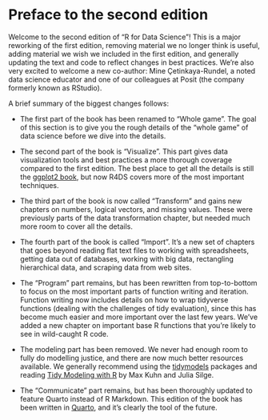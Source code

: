 # Preface to the second edition {.unnumbered}

Welcome to the second edition of “R for Data Science”! This is a major reworking of the first edition, removing material we no longer think is useful, adding material we wish we included in the first edition, and generally updating the text and code to reflect changes in best practices. We’re also very excited to welcome a new co-author: Mine Çetinkaya-Rundel, a noted data science educator and one of our colleagues at Posit (the company formerly known as RStudio).

A brief summary of the biggest changes follows:

-  The first part of the book has been renamed to “Whole game”. The goal of this section is to give you the rough details of the “whole game” of data science before we dive into the details.

-  The second part of the book is “Visualize”. This part gives data visualization tools and best practices a more thorough coverage compared to the first edition. The best place to get all the details is still the [ggplot2 book](http://ggplot2-book.org/), but now R4DS covers more of the most important techniques.

-  The third part of the book is now called “Transform” and gains new chapters on numbers, logical vectors, and missing values. These were previously parts of the data transformation chapter, but needed much more room to cover all the details.

-  The fourth part of the book is called “Import”. It’s a new set of chapters that goes beyond reading flat text files to working with spreadsheets, getting data out of databases, working with big data, rectangling hierarchical data, and scraping data from web sites.

-  The “Program” part remains, but has been rewritten from top-to-bottom to focus on the most important parts of function writing and iteration. Function writing now includes details on how to wrap tidyverse functions (dealing with the challenges of tidy evaluation), since this has become much easier and more important over the last few years. We’ve added a new chapter on important base R functions that you’re likely to see in wild-caught R code.

-  The modeling part has been removed. We never had enough room to fully do modelling justice, and there are now much better resources available. We generally recommend using the [tidymodels](https://www.tidymodels.org/) packages and reading [Tidy Modeling with R](https://www.tmwr.org/) by Max Kuhn and Julia Silge.

-  The “Communicate” part remains, but has been thoroughly updated to feature Quarto instead of R Markdown. This edition of the book has been written in [Quarto](https://quarto.org/), and it’s clearly the tool of the future.


